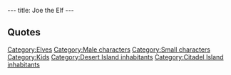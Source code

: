 ---
title: Joe the Elf
---

{{Character|
Name=Joe the Elf|
Image=DVJOE.jpg|
Race=[[Elf]]|
Gender=Male|
Size=Small|
Age=Kid}}

==Quotes==
{{Quote|
Quote=Thanks for opening the grotto. My name is Joe the Elf. I was locked up here because I wasn't meant to be in the story, there might have been some bugs in the game!|
Character=Joe the Elf}}
{{Quote|
Quote=You're too aggressive! Come back later when you've calmed down.|
Character=Joe the Elf}}
{{Quote|
Quote=Ow, you crazy or what? You don't deserve to be an elf, give me your membership card!|
Character=Joe the Elf}}
{{Quote|
Quote=No thanks, seems to be OK now...|
Character=Joe the Elf}}
{{Quote|
Quote=Hey Twinsen! It's me, Joe!! I don't feel too good. Couldn't you do something for me?|
Character=Joe the Elf}}
{{Quote|
Quote=But... it's... Twinsen! Yo, Twinsen! It's me, Joe the Elf! Your old friend! Good to see you again!!!|
Character=Joe the Elf}}
{{Quote|
Quote=Hey, Twinsen, great bumping into you! Say, you don't seem all that buddy-buddy with the locals! Soon as they heard your name, they jumped you, knocked you out, and stole your wizard's costume. And now, we're in jail.|
Character=Joe the Elf}}
{{Quote|
Quote=Actually I was with the wizards when the Esmers invited them to this planet. Now, they're being held captive by the emperor and claim the Esmers want to kidnap the children of Twinsun. I got scared, so I left, and found you there.|
Character=Joe the Elf}}
{{Quote|
Quote=They say the Esmers left for our planet to kidnap Twinsun's children! They say nothing can be done, but I still have hope. I'm sure you will succeed in reaching the astroport to steal a shuttle and go save those children!!!|
Character=Joe the Elf}}

{{Stub}}

[[Category:Elves]]
[[Category:Male characters]]
[[Category:Small characters]]
[[Category:Kids]]
[[Category:Desert Island inhabitants]]
[[Category:Citadel Island inhabitants]]